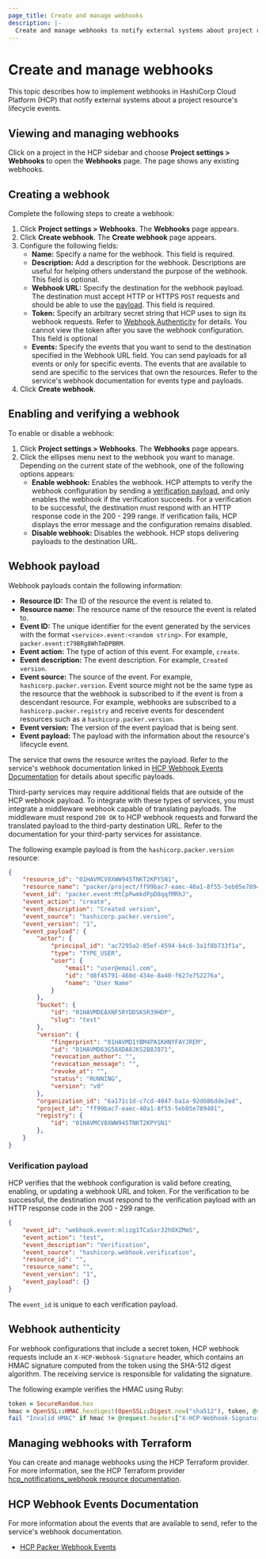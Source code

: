 ```yaml
---
page_title: Create and manage webhooks
description: |-
  Create and manage webhooks to notify external systems about project resource's lifecycle events.
---
```


# Create and manage webhooks

This topic describes how to implement webhooks in HashiCorp Cloud Platform (HCP) that notify external systems about a project resource's lifecycle events.

## Viewing and managing webhooks

Click on a project in the HCP sidebar and choose **Project settings > Webhooks** to open the **Webhooks** page. The page shows any existing webhooks.

## Creating a webhook

Complete the following steps to create a webhook:

1. Click **Project settings > Webhooks**. The **Webhooks** page appears.
1. Click **Create webhook**. The **Create webhook** page appears.
1. Configure the following fields:
    - **Name:** Specify a name for the webhook. This field is required.
    - **Description:** Add a description for the webhook. Descriptions are useful for helping others understand the purpose of the webhook. This field is optional.
    - **Webhook URL:** Specify the destination for the webhook payload. The destination must accept HTTP or HTTPS `POST` requests and should be able to use the [payload](#webhook-payload). This field is required.
    - **Token:** Specify an arbitrary secret string that HCP uses to sign its webhook requests. Refer to [Webhook Authenticity][inpage-hmac] for details. You cannot view the token after you save the webhook configuration. This field is optional
    - **Events:** Specify the events that you want to send to the destination specified in the Webhook URL field. You can send payloads for all events or only for specific events. The events that are available to send are specific to the services that own the resources. Refer to the service's webhook documentation for events type and payloads.
1. Click **Create webhook**.

## Enabling and verifying a webhook

To enable or disable a webhook:

1. Click **Project settings > Webhooks**. The **Webhooks** page appears.
1. Click the ellipses menu next to the webhook you want to manage. Depending on the current state of the webhook, one of the following options appears: 
    - **Enable webhook:** Enables the webhook. HCP attempts to verify the webhook configuration by sending a [verification payload](#verification-payload), and only enables the webhook if the verification succeeds. 
    For a verification to be successful, the destination must respond with an HTTP response code in the 200 - 299 range. If verification fails, HCP displays the error message and the configuration remains disabled.
    - **Disable webhook:** Disables the webhook. HCP stops delivering payloads to the destination URL.


## Webhook payload

Webhook payloads contain the following information:

- **Resource ID:** The ID of the resource the event is related to.
- **Resource name:** The resource name of the resource the event is related to.
- **Event ID:** The unique identifier for the event generated by the services with the format `<service>.event:<random string>`. For example, `packer.event:t79BRg8WhTmDPBRM`. 
- **Event action:** The type of action of this event. For example, `create`. 
- **Event description:** The event description. For example, `Created version`. 
- **Event source:** The source of the event. For example, `hashicorp.packer.version`. Event source might not be the same type as the resource that the webhook is subscribed to if the event is from a descendant resource. 
    For example, webhooks are subscribed to a `hashicorp.packer.registry` and receive events for descendent resources such as a `hashicorp.packer.version`.
- **Event version:** The version of the event payload that is being sent.
- **Event payload:** The payload with the information about the resource's lifecycle event.

The service that owns the resource writes the payload. Refer to the service's webhook documentation linked in [HCP Webhook Events Documentation](#hcp-webhook-events-documentation) for details about specific payloads.
   
Third-party services may require additional fields that are outside of the HCP webhook payload. To integrate with these types of services, you must integrate a middleware webhook capable of translating payloads. The middleware must respond `200 OK` to HCP webhook requests and forward the translated payload to the third-party destination URL. Refer to the documentation for your third-party services for assistance.  
   
The following example payload is from the `hashicorp.packer.version` resource:

```json
{
    "resource_id": "01HAVMCV8XWW945TNKT2KPYSN1",
    "resource_name": "packer/project/ff99bac7-eaec-40a1-8f55-5eb05e789401/registry/01HAVMCV8XWW945TNKT2KPYSN1",
    "event_id": "packer.event:MtCpPwmkdPpD8qqfMRhJ",
    "event_action": "create",
    "event_description": "Created version",
    "event_source": "hashicorp.packer.version",
    "event_version": "1",
    "event_payload": {
        "actor": {
            "principal_id": "ac7295a2-85ef-4594-b4c6-3a1f8b733f1a",
            "type": "TYPE_USER",
            "user": {
                "email": "user@email.com",
                "id": "d8f45791-460d-434e-8a40-f627e752276a",
                "name": "User Name"
            }
        },
        "bucket": {
            "id": "01HAVMDEAXNF5RYDDSK5R39HDP",
            "slug": "test"
        },
        "version": {
            "fingerprint": "01HAVMD1YBM4PA1KHNYFAYJREM",
            "id": "01HAVMD63G58XDA8JKS2B8J871",
            "revocation_author": "",
            "revocation_message": "",
            "revoke_at": "",
            "status": "RUNNING",
            "version": "v0"
        },
        "organization_id": "6a171c1d-c7cd-4047-ba1a-92d686dde2ed",
        "project_id": "ff99bac7-eaec-40a1-8f55-5eb05e789401",
        "registry": {
            "id": "01HAVMCV8XWW945TNKT2KPYSN1"
        },
    }
}
```

### Verification payload

HCP verifies that the webhook configuration is valid before creating, enabling, or updating a webhook URL and token. For the verification to be successful, the destination must respond to the verification payload with an HTTP response code in the 200 - 299 range.

```json
{
    "event_id": "webhook.event:mlizg1TCaSsrJ2hOXZMmS",
    "event_action": "test",
    "event_description": "Verification",
    "event_source": "hashicorp.webhook.verification",
    "resource_id": "",
    "resource_name": "",
    "event_version": "1",
    "event_payload": {}
}
```

The `event_id` is unique to each verification payload. 

## Webhook authenticity

[inpage-hmac]: #webhook-authenticity

For webhook configurations that include a secret token, HCP webhook requests include an `X-HCP-Webhook-Signature` header, which contains an HMAC signature computed from the token using the SHA-512 digest algorithm. 
The receiving service is responsible for validating the signature.

The following example verifies the HMAC using Ruby:

```ruby
token = SecureRandom.hex
hmac = OpenSSL::HMAC.hexdigest(OpenSSL::Digest.new("sha512"), token, @request.body)
fail "Invalid HMAC" if hmac != @request.headers["X-HCP-Webhook-Signature"]
```

## Managing webhooks with Terraform

You can create and manage webhooks using the HCP Terraform provider. For more information, see the HCP Terraform provider [hcp_notifications_webhook resource documentation](https://registry.terraform.io/providers/hashicorp/hcp/latest/docs/resources/notifications_webhook).

## HCP Webhook Events Documentation

For more information about the events that are available to send, refer to the service's webhook documentation.

- [HCP Packer Webhook Events](/hcp/docs/packer/reference/webhook)
